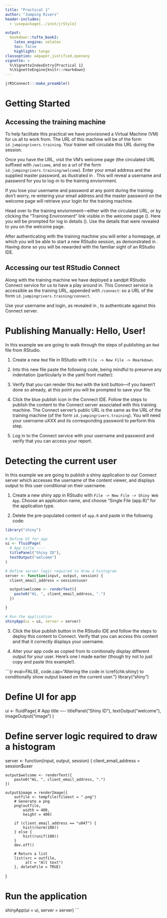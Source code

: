 ```yaml
---
title: "Practical 1"
author: "Jumping Rivers"
header-includes:
  - \usepackage{../inst/jrStyle}

output:
  bookdown::tufte_book2:
    latex_engine: xelatex
    toc: false
    highlight: tango
classoption: a4paper,justified,openany
vignette: >
  %\VignetteIndexEntry{Practical 1}
  %\VignetteEngine{knitr::rmarkdown}
---
```


```r
jrRSConnect:::make_preamble()
```

# Getting Started

## Accessing the training machine

\sloppy
To help facilitate this practical we have provisioned a Virtual Machine (VM)
for us all to work from. The URL of this machine will be of the form
`id.jumpingrivers.training`. Your trainer will circulate this URL during the
session.


\indent Once you have the URL, visit the VM's welcome page (the circulated URL
suffixed with `/welcome`, and so a url of the form
`id.jumpingrivers.training/welcome`). Enter your email address and the supplied
master password, as illustrated in \cref{fig:reveal-login}. This will reveal a
username and password for you to log-in to the training enviornment.


\indent If you lose your username and password at any point during the
training: don't worry, re-entering your email address and the master password
on the welcome page will retrieve your login for the training machine.

\begin{marginfigure}[-8.75cm]
  \centering
  \includegraphics[width=\linewidth]{../inst/reveal-login.png}
  \captionof{figure}{Revealing login details on the welcome page.}
  \label{fig:reveal-login}
\end{marginfigure}

\indent Head over to the training enviornment---either with the circulated URL,
or by clicking the "Training Environment" link visible in the welcome page
(\cref{fig:reveal-login}). Here you will be prompted for log in details
(\cref{fig:training-login}). Use the details that were revealed to you on the
welcome page.

\begin{marginfigure}[-2cm]
  \centering
  \includegraphics[width=\linewidth]{../inst/training-login.png}
  \captionof{figure}{Entering our revealed login details on the training
  machine.}
  \label{fig:training-login}
\end{marginfigure}

\indent After authenticating with the training machine you will enter a
homepage, at which you will be able to start a new RStudio session, as
demonstrated in \cref{fig:new-session,fig:new-rstudio}. Having done so you will
be rewarded with the familiar sight of an RStudio IDE.

\begin{marginfigure}
  \centering
  \includegraphics[width=\linewidth]{../inst/new-session.png}
  \captionof{figure}{Starting a new session within the training VM.}
  \label{fig:new-session}
\end{marginfigure}

\begin{marginfigure}
  \centering
  \includegraphics[width=\linewidth]{../inst/new-rstudio.png}
  \captionof{figure}{Instantiating an RStudio session within the VM.}
  \label{fig:new-rstudio}
\end{marginfigure}

## Accessing our test RStudio Connect

Along with the training machine we have deployed a sandpit RStudio Connect
service for us to have a play around in. This Connect service is accessible as
the training URL, appended with `/connect`: so a URL of the form
`id.jumpingrivers.training/connect`.

Use your username and login, as revealed in \cref{fig:reveal-login}, to
authenticate against this Connect server.

# Publishing Manually: Hello, User!

In this example we are going to walk through the steps of publishing an `Rmd`
file from RStudio.

\marginpar{You can create an empty R Markdown file with the \texttt{Create
Empty Document} button in the bottom left of the \texttt{New R Markdown}
window.}

1. Create a new `Rmd` file in RStudio with `File -> New File -> Rmarkdown`.

2. Into this new file paste the following code, being mindful to preserve any
   indentation (particularly in the yaml front matter):

\begin{shaded}
\begin{verbatim}
`r paste(readLines('../inst/hello-user.Rmd'), collapse = '\n')`
\end{verbatim}
\end{shaded}

3. Verify that you can render this `Rmd` with the knit button---if you haven't
   done so already, at this point you will be prompted to save your file.

\begin{marginfigure}
  \centering
  \includegraphics[width=0.5\linewidth]{../inst/knit.png}
  \captionof{figure}{The knit button in the RStudio IDE.}
  \label{fig:knit}
\end{marginfigure}

4. Click the blue publish icon in the Connect IDE. Follow the steps to publish
   the content to the Connect server associated with this training machine.
   The Connect server's public URL is the same as the URL of the training
   machine (of the form `id.jumpingrivers.training`). You will need your
   username uXXX and its corresponding password to perform this step.

5. Log in to the Connect service with your username and password and verify that
   you can access your report.

# Detecting the current user

In this example we are going to publish a shiny application to our Connect
server which accesses the username of the content viewer, and displays output
to this user conditional on their username.

1. Create a new shiny app in RStudio with `File -> New File -> Shiny Web App`.
   Choose an application name, and choose "Single File (app.R)" for the
   application type.

2. Delete the pre-populated content of `app.R` and paste in the following
   code:

```r
library("shiny")

# Define UI for app
ui <- fluidPage(
  # App title ----
  titlePanel("Shiny ID"),
  textOutput("welcome")
)

# Define server logic required to draw a histogram
server <- function(input, output, session) {
  client_email_address = session$user

  output$welcome <- renderText({
    paste0("Hi, ", client_email_address, ".")
  })

}

# Run the application
shinyApp(ui = ui, server = server)
```

3. Click the blue publish button in the RStudio IDE and follow the steps to
   deploy this content to Connect. Verify that you can access this content and
   that it correctly displays your username.

4. Alter your app code as copied from \cref{chk:shiny} to conitionally display
   different output for your user. Here's one I made earlier (though try not to
   just copy and paste this example!).

```{r eval=FALSE, code.cap="Altering the code in \\cref{chk:shiny} to conditionally show output based on the current user."}
library("shiny")

# Define UI for app
ui <- fluidPage(
    # App title ----
    titlePanel("Shiny ID"),
    textOutput("welcome"),
    imageOutput("image")
)

# Define server logic required to draw a histogram
server <- function(input, output, session) {
    client_email_address = session$user

    output$welcome <- renderText({
        paste0("Hi, ", client_email_address, ".")
    })

    output$image = renderImage({
        outfile <- tempfile(fileext = ".png")
        # Generate a png
        png(outfile,
            width = 400,
            height = 400)

        if (client_email_address == "u047") {
            hist(rnorm(100))
        } else {
            hist(runif(100))
        }
        dev.off()

        # Return a list
        list(src = outfile,
             alt = "Alt text")
        }, deleteFile = TRUE)
}

# Run the application
shinyApp(ui = ui, server = server)
```
